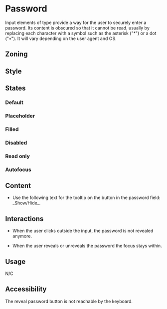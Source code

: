 
<Meta title="Components/Form/Fields/Password" component={Form.Password} />

# Password

Input elements of type provide a way for the user to securely enter a password.
Its content is obscured so that it cannot be read, usually by replacing each character with a symbol such as the asterisk ("\*") or a dot ("•").
It will vary depending on the user agent and OS.

## Zoning

<FigmaImage
	src="https://www.figma.com/file/qc8oUSyVJM67gSsbTShftt/%F0%9F%93%90-Zoning?node-id=245%3A294"
	alt="zoning image for input password"
/>

## Style

<FigmaIframe light="https://www.figma.com/file/610Qgbz9dEHyTTkGeYHZh4/Inputs?node-id=0%3A346" />

## States

### Default

<Canvas>
	<Story story={Stories.Default} />
</Canvas>

### Placeholder

<Canvas>
	<Story story={Stories.Placeholder} />
</Canvas>

### Filled

<Canvas>
	<Story story={Stories.Filled} />
</Canvas>

<!-- Until SB 6.5, Play fn are only designed to work with Canvas tab -->

<Story story={Stories.Revealed} />

### Disabled

<Canvas>
	<Story story={Stories.Disabled} />
</Canvas>

### Read only

<Canvas>
	<Story story={Stories.ReadOnly} />
</Canvas>

### Autofocus

<Canvas>
	<Story name="autofocus">
		<Form>
			<Form.Password label="Old password" defaultValue="old" />
			<Form.Password label="New Password" defaultValue="new" autoFocus />
			<Form.Password label="Retype new password" defaultValue="new" />
		</Form>
	</Story>
</Canvas>

## Content

<Use>
	<Use.Do>
		<ul>
			<li>
				Use the following text for the tooltip on the button in the password field: _Show/Hide_.
			</li>
		</ul>
	</Use.Do>
</Use>

## Interactions

- When the user clicks outside the input, the password is not revealed anymore.

- When the user reveals or unreveals the password the focus stays within.

## Usage

N/C

## Accessibility

The reveal password button is not reachable by the keyboard.
